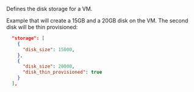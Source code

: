 <!-- Code generated from the comments of the DiskConfig struct in builder/vsphere/iso/step_create.go; DO NOT EDIT MANUALLY -->

Defines the disk storage for a VM.

Example that will create a 15GB and a 20GB disk on the VM. The second disk will be thin provisioned:

```json
  "storage": [
    {
      "disk_size": 15000,
    },
    {
      "disk_size": 20000,
      "disk_thin_provisioned": true
    }
  ],
```
